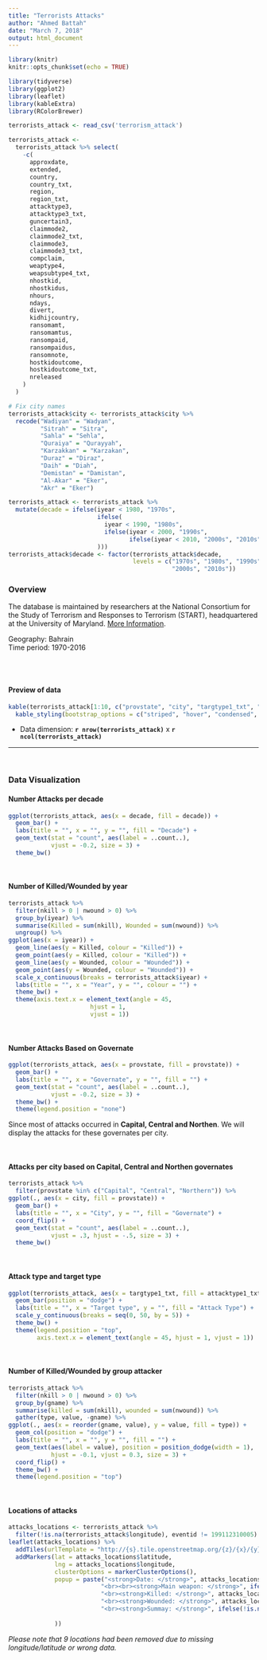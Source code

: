 ```yaml
---
title: "Terrorists Attacks"
author: "Ahmed Battah"
date: "March 7, 2018"
output: html_document
---
```


```r
library(knitr)
knitr::opts_chunk$set(echo = TRUE)
```

```r

library(tidyverse)
library(ggplot2)
library(leaflet)
library(kableExtra)
library(RColorBrewer)

terrorists_attack <- read_csv('terrorism_attack')

terrorists_attack <-
  terrorists_attack %>% select(
    -c(
      approxdate,
      extended,
      country,
      country_txt,
      region,
      region_txt,
      attacktype3,
      attacktype3_txt,
      guncertain3,
      claimmode2,
      claimmode2_txt,
      claimmode3,
      claimmode3_txt,
      compclaim,
      weaptype4,
      weapsubtype4_txt,
      nhostkid,
      nhostkidus,
      nhours,
      ndays,
      divert,
      kidhijcountry,
      ransomamt,
      ransomamtus,
      ransompaid,
      ransompaidus,
      ransomnote,
      hostkidoutcome,
      hostkidoutcome_txt,
      nreleased
    )
  )

# Fix city names
terrorists_attack$city <- terrorists_attack$city %>% 
  recode("Wadiyan" = "Wadyan",
         "Sitrah" = "Sitra",
         "Sahla" = "Sehla",
         "Quraiya" = "Qurayyah",
         "Karzakkan" = "Karzakan",
         "Duraz" = "Diraz",
         "Daih" = "Diah",
         "Demistan" = "Damistan",
         "Al-Akar" = "Eker",
         "Akr" = "Eker")

terrorists_attack <- terrorists_attack %>%
  mutate(decade = ifelse(iyear < 1980, "1970s",
                         ifelse(
                           iyear < 1990, "1980s",
                           ifelse(iyear < 2000, "1990s",
                                  ifelse(iyear < 2010, "2000s", "2010s"))
                         )))
terrorists_attack$decade <- factor(terrorists_attack$decade,
                                   levels = c("1970s", "1980s", "1990s",
                                              "2000s", "2010s"))


```

### Overview

The database is maintained by researchers at the National Consortium for the Study of Terrorism and Responses to Terrorism (START), headquartered at the University of Maryland. [More Information](http://start.umd.edu/gtd/).

Geography: Bahrain  
Time period: 1970-2016

<br><br>

#### Preview of data
```r
kable(terrorists_attack[1:10, c("provstate", "city", "targtype1_txt", "target1", "nkill", "nwound")], col.names = c("Governate", "City","Target type","Target","Killed","Wounded"), "html") %>% 
  kable_styling(bootstrap_options = c("striped", "hover", "condensed", "responsive"))
```

* Data dimension: **`r nrow(terrorists_attack)`** x **`r ncol(terrorists_attack)`**
 
 ***

<br>

### Data Visualization

#### Number Attacks per decade
```r
ggplot(terrorists_attack, aes(x = decade, fill = decade)) +
  geom_bar() +
  labs(title = "", x = "", y = "", fill = "Decade") +
  geom_text(stat = "count", aes(label = ..count..), 
            vjust = -0.2, size = 3) +
  theme_bw()
```

<br> 
  
#### Number of Killed/Wounded by year
```r
terrorists_attack %>% 
  filter(nkill > 0 | nwound > 0) %>% 
  group_by(iyear) %>% 
  summarise(Killed = sum(nkill), Wounded = sum(nwound)) %>% 
  ungroup() %>% 
ggplot(aes(x = iyear)) +
  geom_line(aes(y = Killed, colour = "Killed")) + 
  geom_point(aes(y = Killed, colour = "Killed")) + 
  geom_line(aes(y = Wounded, colour = "Wounded")) + 
  geom_point(aes(y = Wounded, colour = "Wounded")) + 
  scale_x_continuous(breaks = terrorists_attack$iyear) +
  labs(title = "", x = "Year", y = "", colour = "") +
  theme_bw() +
  theme(axis.text.x = element_text(angle = 45,
                       hjust = 1,
                       vjust = 1))
```

<br> 
  
#### Number Attacks Based on Governate
```r
ggplot(terrorists_attack, aes(x = provstate, fill = provstate)) +
  geom_bar() +
  labs(title = "", x = "Governate", y = "", fill = "") +
  geom_text(stat = "count", aes(label = ..count..), 
            vjust = -0.2, size = 3) +
  theme_bw() +
  theme(legend.position = "none")
```

Since most of attacks occurred in __Capital, Central and Northen__. We will
display the attacks for these governates per city.

<br>

#### Attacks per city based on Capital, Central and Northen governates
```r
terrorists_attack %>% 
  filter(provstate %in% c("Capital", "Central", "Northern")) %>% 
ggplot(., aes(x = city, fill = provstate)) +
  geom_bar() +
  labs(title = "", x = "City", y = "", fill = "Governate") +
  coord_flip() +
  geom_text(stat = "count", aes(label = ..count..), 
            vjust = .3, hjust = -.5, size = 3) +
  theme_bw()

```

<br>

#### Attack type and target type
```r
ggplot(terrorists_attack, aes(x = targtype1_txt, fill = attacktype1_txt)) +
  geom_bar(position = "dodge") +
  labs(title = "", x = "Target type", y = "", fill = "Attack Type") +
  scale_y_continuous(breaks = seq(0, 50, by = 5)) +
  theme_bw() +
  theme(legend.position = "top", 
        axis.text.x = element_text(angle = 45, hjust = 1, vjust = 1))
```

<br>

#### Number of Killed/Wounded by group attacker
```r
terrorists_attack %>% 
  filter(nkill > 0 | nwound > 0) %>% 
  group_by(gname) %>% 
  summarise(killed = sum(nkill), wounded = sum(nwound)) %>% 
  gather(type, value, -gname) %>% 
ggplot(., aes(x = reorder(gname, value), y = value, fill = type)) +
  geom_col(position = "dodge") +
  labs(title = "", x = "", y = "", fill = "") +
  geom_text(aes(label = value), position = position_dodge(width = 1), 
            hjust = -0.1, vjust = 0.3, size = 3) +
  coord_flip() +
  theme_bw() +
  theme(legend.position = "top")
```
<br>

#### Locations of attacks
```r
attacks_locations <- terrorists_attack %>% 
  filter(!is.na(terrorists_attack$longitude), eventid != 199112310005)
leaflet(attacks_locations) %>% 
  addTiles(urlTemplate = "http://{s}.tile.openstreetmap.org/{z}/{x}/{y}.png") %>% 
  addMarkers(lat = attacks_locations$latitude, 
             lng = attacks_locations$longitude,
             clusterOptions = markerClusterOptions(),
             popup = paste("<strong>Date: </strong>", attacks_locations$iday,"/",attacks_locations$imonth,"/", attacks_locations$iyear,
                          "<br><br><strong>Main weapon: </strong>", ifelse(!is.na(attacks_locations$weaptype1_txt), attacks_locations$weaptype1_txt, "NA"),
                          "<br><strong>Killed: </strong>", attacks_locations$nkill,
                          "<br><strong>Wounded: </strong>", attacks_locations$nwound,
                          "<br><strong>Summay: </strong>", ifelse(!is.na(attacks_locations$summary), attacks_locations$summary, "NA")
                          
             ))
```

_Please note that 9 locations had been removed due to missing
longitude/latitude or wrong data._